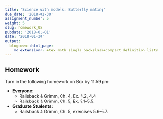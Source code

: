 ```yaml
---
title: 'Science with models: Butterfly mating'
due_date: '2018-01-30'
assignment_number: 5
weight: 5
slug: homework_05
pubdate: '2018-01-01'
date: '2018-01-30'
output:
  blogdown::html_page:
    md_extensions: +tex_math_single_backslash+compact_definition_lists
---
```

## Homework
Turn in the following homework on Box by 11:59 pm:

* **Everyone:**
  * Railsback & Grimm, Ch. 4, Ex. 4.2, 4.4
  * Railsback & Grimm, Ch. 5, Ex. 5.1--5.5.
* **Graduate Students:**
  * Railsback & Grimm, Ch. 5, exercises 5.6--5.7.

